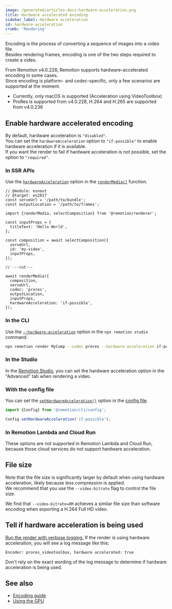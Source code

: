 ```yaml
---
image: /generated/articles-docs-hardware-acceleration.png
title: Hardware accelerated encoding
sidebar_label: Hardware acceleration
id: hardware-acceleration
crumb: 'Rendering'
---
```


Encoding is the process of converting a sequence of images into a video file.  
Besides rendering frames, encoding is one of the two steps required to create a video.

From Remotion v4.0.228, Remotion supports hardware-accelerated encoding in some cases.  
Since encoding is platform- and codec-specific, only a few scenarios are supported at the moment.

- Currently, only macOS is supported (Acceleration using VideoToolbox)
- ProRes is supported from v4.0.228, H.264 and H.265 are supported from v4.0.236

## Enable hardware accelerated encoding

By default, hardware acceleration is `"disabled"`.  
You can set the `hardwareAcceleration` option to `"if-possible"` to enable hardware acceleration if it is available.  
If you want the render to fail if hardware acceleration is not possible, set the option to `"required"`.

### In SSR APIs

Use the [`hardwareAcceleration`](/docs/renderer/render-media#hardwareacceleration) option in the [`renderMedia()`](/docs/renderer/render-media) function.

```tsx twoslash {8}
// @module: esnext
// @target: es2017
const serveUrl = '/path/to/bundle';
const outputLocation = '/path/to/frames';

import {renderMedia, selectComposition} from '@remotion/renderer';

const inputProps = {
  titleText: 'Hello World',
};

const composition = await selectComposition({
  serveUrl,
  id: 'my-video',
  inputProps,
});

// ---cut---

await renderMedia({
  composition,
  serveUrl,
  codec: 'prores',
  outputLocation,
  inputProps,
  hardwareAcceleration: 'if-possible',
});
```

### In the CLI

Use the [`--hardware-acceleration`](/docs/cli/render#--hardware-acceleration) option in the `npx remotion studio` command.

```bash
npx remotion render MyComp --codec prores --hardware-acceleration if-possible
```

### In the Studio

In the [Remotion Studio](/docs/studio), you can set the hardware acceleration option in the "Advanced" tab when rendering a video.

### With the config file

You can set the [`setHardwareAcceleration()`](/docs/config#sethardwareacceleration) option in the [config file](/docs/config).

```ts twoslash
import {Config} from '@remotion/cli/config';

Config.setHardwareAcceleration('if-possible');
```

### In Remotion Lambda and Cloud Run

These options are not supported in Remotion Lambda and Cloud Run, because those cloud services do not support hardware acceleration.

## File size

Note that the file size is significantly larger by default when using hardware acceleration, likely because less compression is applied.  
We recommend that you use the `--video-bitrate` flag to control the file size.

We find that `--video-bitrate=8M` achieves a similar file size than software encoding when exporting a H.264 Full HD video.

## Tell if hardware acceleration is being used

[Run the render with verbose logging.](/docs/troubleshooting/debug-failed-render)
If the render is using hardware acceleration, you will see a log message like this:

```
Encoder: prores_videotoolbox, hardware accelerated: true
```

Don't rely on the exact wording of the log message to determine if hardware acceleration is being used.

## See also

- [Encoding guide](/docs/encoding)
- [Using the GPU](/docs/gpu)

